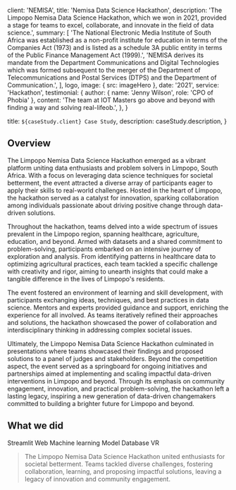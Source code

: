 
  client: 'NEMISA',
  title: 'Nemisa Data Science Hackathon',
  description:
    'The Limpopo Nemisa Data Science Hackathon, which we won in 2021, provided a stage for teams to excel, collaborate, and innovate in the field of data science.',
  summary: [
    'The National Electronic Media Institute of South Africa was established as a non-profit institute for education in terms of the Companies Act (1973) and is listed as a schedule 3A public entity in terms of the Public Finance Management Act (1999).',
    'NEMISA derives its mandate from the Department Communications and Digital Technologies which was formed subsequent to the merger of the Department of Telecommunications and Postal Services (DTPS) and the Department of Communication.',
  ],
  logo,
  image: { src: imageHero },
  date: '2021',
  service: 'Hackathon',
  testimonial: {
    author: { name: 'Jenny Wilson', role: 'CPO of Phobia' },
    content:
      'The team at IOT Masters go above and beyond with finding a way  and solving real-lifeob.',
  },
}

  title: `${caseStudy.client} Case Study`,
  description: caseStudy.description,
}

## Overview

The Limpopo Nemisa Data Science Hackathon emerged as a vibrant platform uniting data enthusiasts and problem solvers in Limpopo, South Africa. With a focus on leveraging data science techniques for societal betterment, the event attracted a diverse array of participants eager to apply their skills to real-world challenges. Hosted in the heart of Limpopo, the hackathon served as a catalyst for innovation, sparking collaboration among individuals passionate about driving positive change through data-driven solutions.

Throughout the hackathon, teams delved into a wide spectrum of issues prevalent in the Limpopo region, spanning healthcare, agriculture, education, and beyond. Armed with datasets and a shared commitment to problem-solving, participants embarked on an intensive journey of exploration and analysis. From identifying patterns in healthcare data to optimizing agricultural practices, each team tackled a specific challenge with creativity and rigor, aiming to unearth insights that could make a tangible difference in the lives of Limpopo's residents.

The event fostered an environment of learning and skill development, with participants exchanging ideas, techniques, and best practices in data science. Mentors and experts provided guidance and support, enriching the experience for all involved. As teams iteratively refined their approaches and solutions, the hackathon showcased the power of collaboration and interdisciplinary thinking in addressing complex societal issues.

Ultimately, the Limpopo Nemisa Data Science Hackathon culminated in presentations where teams showcased their findings and proposed solutions to a panel of judges and stakeholders. Beyond the competition aspect, the event served as a springboard for ongoing initiatives and partnerships aimed at implementing and scaling impactful data-driven interventions in Limpopo and beyond. Through its emphasis on community engagement, innovation, and practical problem-solving, the hackathon left a lasting legacy, inspiring a new generation of data-driven changemakers committed to building a brighter future for Limpopo and beyond.

## What we did

<TagList>
  <TagListItem>Streamlit Web</TagListItem>
  <TagListItem>Machine learning Model</TagListItem>
  <TagListItem>Database</TagListItem>
  <TagListItem>VR</TagListItem>
</TagList>

<Blockquote
  author={{ name: 'Ms Molebogeng Leshabane', role: 'CHAIRPERSON' }}
  image={{ src: imageJennyWilson }}
>
  The Limpopo Nemisa Data Science Hackathon united enthusiasts for societal
  betterment. Teams tackled diverse challenges, fostering collaboration,
  learning, and proposing impactful solutions, leaving a legacy of innovation
  and community engagement.
</Blockquote>


